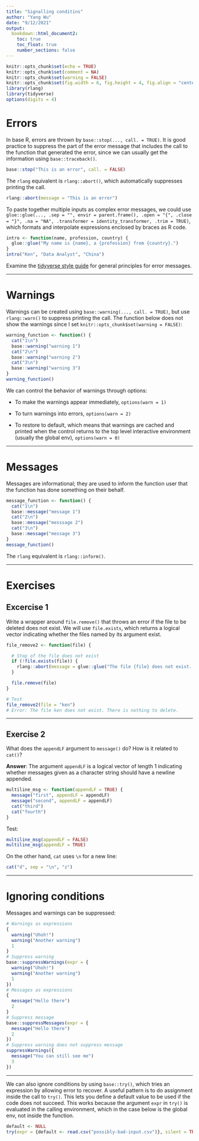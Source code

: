 ```yaml
---
title: "Signalling conditins"
author: "Yang Wu"
date: "9/12/2021"
output:
  bookdown::html_document2:
    toc: true
    toc_float: true
    number_sections: false
---
```


```r
knitr::opts_chunk$set(echo = TRUE)
knitr::opts_chunk$set(comment = NA)
knitr::opts_chunk$set(warning = FALSE)
knitr::opts_chunk$set(fig.width = 6, fig.height = 4, fig.align = "center")
library(rlang)
library(tidyverse)
options(digits = 4)
```

# Errors

In base R, errors are thrown by `base::stop(..., call. = TRUE)`. It is good practice to suppress the part of the error message that includes the call to the function that generated the error, since we can usually get the information using `base::traceback()`.

```r
base::stop("This is an error", call. = FALSE)
```

The `rlang` equivalent is `rlang::abort()`, which automatically suppresses printing the call.

```r
rlang::abort(message = "This is an error")
```

To paste together multiple inputs as complex error messages, we could use `glue::glue(..., .sep = "", envir = parent.frame(), .open = "{", .close = "}", .na = "NA", .transformer = identity_transformer, .trim = TRUE)`, which formats and interpolate expressions enclosed by braces as R code.

```r
intro <- function(name, profession, country) {
  glue::glue("My name is {name}, a {profession} from {country}.")
}
intro("Ken", "Data Analyst", "China")
```

Examine the [tidyverse style guide](https://style.tidyverse.org/error-messages.html) for general principles for error messages.

---

# Warnings

Warnings can be created using `base::warning(..., call. = TRUE)`, but use `rlang::warn()` to suppress printing the call. The function below does not show the warnings since I set `knitr::opts_chunk$set(warning = FALSE)`: 

```r
warning_function <- function() {
  cat("1\n")
  base::warning("warning 1")
  cat("2\n")
  base::warning("warning 2")
  cat("3\n")
  base::warning("warning 3")
}
warning_function()
```

We can control the behavior of warnings through options:

* To make the warnings appear immediately, `options(warn = 1)`

* To turn warnings into errors, `options(warn = 2)`

* To restore to default, which means that warnings are cached and printed when the control returns to the top level interactive environment (usually the global env), `options(warn = 0)`

---

# Messages 

Messages are informational; they are used to inform the function user that the function has done something on their behalf.

```r
message_function <- function() {
  cat("1\n")
  base::message("message 1")
  cat("2\n")
  base::message("messsage 2")
  cat("3\n")
  base::message("message 3")
}
message_function()
```

The `rlang` equivalent is `rlang::inform()`.

---

# Exercises 

## Excercise 1

Write a wrapper around `file.remove()` that throws an error if the file to be deleted does not exist. We will use `file.exists`, which returns a logical vector indicating whether the files named by its argument exist.

```r
file_remove2 <- function(file) {

  # Stop of the file does not exist
  if (!file.exists(file)) {
    rlang::abort(message = glue::glue("The file {file} does not exist. There is nothing to delete."))
  }

  file.remove(file)
}
```

```r
# Test
file_remove2(file = "ken")
# Error: The file ken does not exist. There is nothing to delete.
```

---

## Exercise 2

What does the `appendLF` argument to `message()` do? How is it related to `cat()`?

**Answer**: The argument `appendLF` is a logical vector of length 1 indicating whether messages given as a character string should have a newline appended.

```r
multiline_msg <- function(appendLF = TRUE) {
  message("first", appendLF = appendLF)
  message("second", appendLF = appendLF)
  cat("third")
  cat("fourth")
}
```

Test:

```r
multiline_msg(appendLF = FALSE)
multiline_msg(appendLF = TRUE)
```

On the other hand, `cat` uses `\n` for a new line:

```r
cat("d", sep = "\n", "z")
```

---

# Ignoring conditions

Messages and warnings can be suppressed:

```r
# Warnings as expressions
{
  warning("Uhoh!")
  warning("Another warning")
  1
}
# Suppress warning
base::suppressWarnings(expr = {
  warning("Uhoh!")
  warning("Another warning")
  1
})
# Messages as expressions
{
  message("Hello there")
  2
}
# Suppress message
base::suppressMessages(expr = {
  message("Hello there")
  2
})
# Suppress warning does not suppress message
suppressWarnings({
  message("You can still see me")
  3
})
```

---

We can also ignore conditions by using `base::try()`, which tries an expression by allowing error to recover. A useful pattern is to do assignment inside the call to `try()`. This lets you define a default value to be used if the code does not succeed. This works because the argument `expr` in `try()` is evaluated in the calling environment, which in the case below is the global env, not inside the function.

```r
default <- NULL
try(expr = {default <- read.csv("possibly-bad-input.csv")}, silent = TRUE)
```


